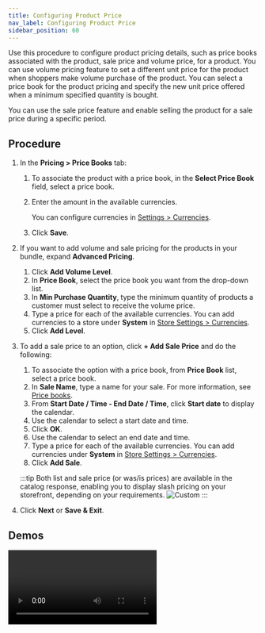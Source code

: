 ```yaml
---
title: Configuring Product Price
nav_label: Configuring Product Price
sidebar_position: 60
---
```


Use this procedure to configure product pricing details, such as price books associated with the product, sale price and volume price, for a product. You can use volume pricing feature to set a different unit price for the product when shoppers make volume purchase of the product. You can select a price book for the product pricing and specify the new unit price offered when a minimum specified quantity is bought.

You can use the sale price feature and enable selling the product for a sale price during a specific period.

## Procedure

1. In the **Pricing > Price Books** tab:

    1. To associate the product with a price book, in the **Select Price Book** field, select a price book.
    2. Enter the amount in the available currencies.

          You can configure currencies in [Settings > Currencies](/docs/commerce-manager/product-experience-manager/currencies/manage-currencies).
    3. Click **Save**.

1. If you want to add volume and sale pricing for the products in your bundle, expand **Advanced Pricing**.

    1. Click **Add Volume Level**.
    1. In **Price Book**, select the price book you want from the drop-down list.
    1. In **Min Purchase Quantity**, type the minimum quantity of products a customer must select to receive the volume price.
    1. Type a price for each of the available currencies. You can add currencies to a store under **System** in [Store Settings > Currencies](/docs/commerce-manager/product-experience-manager/currencies/manage-currencies).
    1. Click **Add Level**.

1. To add a sale price to an option, click **+ Add Sale Price** and do the following:

    1. To associate the option with a price book, from **Price Book** list, select a price book.
    1. In **Sale Name**, type a name for your sale. For more information, see [Price books](/docs/commerce-manager/product-experience-manager/pricebooks/pxm-pricebooks).
    1. From **Start Date / Time - End Date / Time**, click **Start date** to display the calendar. 
    1. Use the calendar to select a start date and time. 
    1. Click **OK**.
    1. Use the calendar to select an end date and time.
    1. Type a price for each of the available currencies. You can add currencies under **System** in [Store Settings > Currencies](/docs/commerce-manager/product-experience-manager/currencies/manage-currencies).
    1. Click **Add Sale**.

    :::tip
    Both list and sale price (or was/is prices) are available in the catalog response, enabling you to display slash pricing on your storefront, depending on your requirements.
    ![Custom](/assets/sale-price.png)
    :::

1. Click **Next** or **Save & Exit**.

## Demos

<Video
  mediaSrc="https://www.youtube.com/embed/oqdkiiMTN4s"
  mediaType="embed"
  title="Understanding Price Books in Product Content Management" />
<Video
  mediaSrc="https://www.youtube.com/embed/heuLtuYZ1Wc"
  mediaType="embed"
  title="Sale Price Configuration" />
